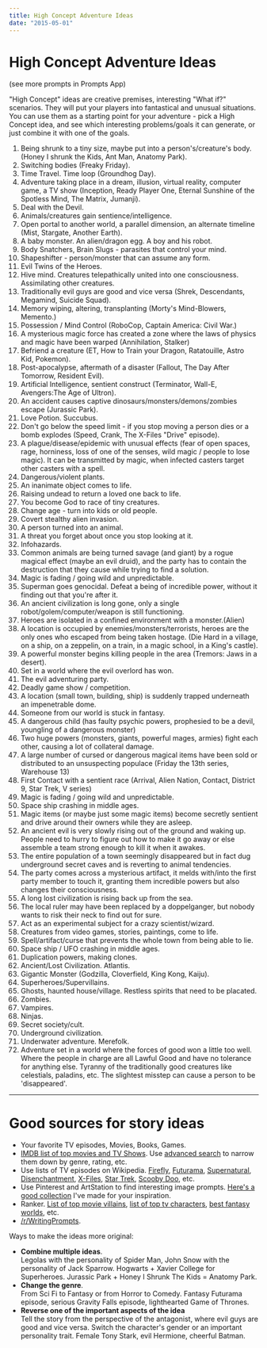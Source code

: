 ```yaml
---
title: High Concept Adventure Ideas
date: "2015-05-01"
---
```



# High Concept Adventure Ideas
<span className="small">(see more prompts in <Link to="/prompts">Prompts App</Link>)</span>

"High Concept" ideas are creative premises, interesting "What if?" scenarios. They will put your players into fantastical and unusual situations. You can use them as a starting point for your adventure - pick a High Concept idea, and see which interesting problems/goals it can generate, or just combine it with one of the <Link to="/prompts/goals">goals</Link>.

1. Being shrunk to a tiny size, maybe put into a person's/creature's body. (Honey I shrunk the Kids, Ant Man, Anatomy Park).
2. Switching bodies (Freaky Friday).
3. Time Travel. Time loop (Groundhog Day).
4. Adventure taking place in a dream, illusion, virtual reality, computer game, a TV show (Inception, Ready Player One, Eternal Sunshine of the Spotless Mind, The Matrix, Jumanji).
5. Deal with the Devil.
6. Animals/creatures gain sentience/intelligence.
7. Open portal to another world, a parallel dimension, an alternate timeline (Mist, Stargate, Another Earth).
8. A baby monster. An alien/dragon egg. A boy and his robot.
9. Body Snatchers, Brain Slugs - parasites that control your mind.
10. Shapeshifter - person/monster that can assume any form.
11. Evil Twins of the Heroes.
12. Hive mind. Creatures telepathically united into one consciousness. Assimilating other creatures.
13. Traditionally evil guys are good and vice versa (Shrek, Descendants, Megamind, Suicide Squad).
14. Memory wiping, altering, transplanting (Morty's Mind-Blowers, Memento.)
15. Possession / Mind Control (RoboCop, Captain America: Civil War.)
16. A mysterious magic force has created a zone where the laws of physics and magic have been warped (Annihilation, Stalker)
17. Befriend a creature (ET, How to Train your Dragon, Ratatouille, Astro Kid, Pokemon).
18. Post-apocalypse, aftermath of a disaster (Fallout, The Day After Tomorrow, Resident Evil).
19. Artificial Intelligence, sentient construct (Terminator, Wall-E, Avengers:The Age of Ultron).
20. An accident causes captive dinosaurs/monsters/demons/zombies escape (Jurassic Park).
21. Love Potion. Succubus.
22. Don't go below the speed limit - if you stop moving a person dies or a bomb explodes (Speed, Crank, The X-Files "Drive" episode).
23. A plague/disease/epidemic with unusual effects (fear of open spaces, rage, horniness, loss of one of the senses, wild magic / people to lose magic). It can be transmitted by magic, when infected casters target other casters with a spell.
24. Dangerous/violent plants.
25. An inanimate object comes to life.
26. Raising undead to return a loved one back to life.
27. You become God to race of tiny creatures.
28. Change age - turn into kids or old people.
29. Covert stealthy alien invasion.
30. A person turned into an animal.
31. A threat you forget about once you stop looking at it.
32. Infohazards.
33. Common animals are being turned savage (and giant) by a rogue magical effect (maybe an evil druid), and the party has to contain the destruction that they cause while trying to find a solution.
34. Magic is fading / going wild and unpredictable.
35. Superman goes genocidal. Defeat a being of incredible power, without it finding out that you're after it.
36. An ancient civilization is long gone, only a single robot/golem/computer/weapon is still functioning.
37. Heroes are isolated in a confined environment with a monster.(Alien)
38. A location is occupied by enemies/monsters/terrorists, heroes are the only ones who escaped from being taken hostage. (Die Hard in a village, on a ship, on a zeppelin, on a train, in a magic school, in a King's castle).
39. A powerful monster begins killing people in the area (Tremors: Jaws in a desert).
40. Set in a world where the evil overlord has won.
41. The evil adventuring party.
42. Deadly game show / competition.
43. A location (small town, building, ship) is suddenly trapped underneath an impenetrable dome.
44. Someone from our world is stuck in fantasy.
45. A dangerous child (has faulty psychic powers, prophesied to be a devil, youngling of a dangerous monster)
46. Two huge powers (monsters, giants, powerful mages, armies) fight each other, causing a lot of collateral damage.
47. A large number of cursed or dangerous magical items have been sold or distributed to an unsuspecting populace (Friday the 13th series, Warehouse 13)
48. First Contact with a sentient race (Arrival, Alien Nation, Contact, District 9, Star Trek, V series)
49. Magic is fading / going wild and unpredictable.
50. Space ship crashing in middle ages.
51. Magic items (or maybe just some magic items) become secretly sentient and drive around their owners while they are asleep.
52. An ancient evil is very slowly rising out of the ground and waking up. People need to hurry to figure out how to make it go away or else assemble a team strong enough to kill it when it awakes.
53. The entire population of a town seemingly disappeared but in fact dug underground secret caves and is reverting to animal tendencies.
54. The party comes across a mysterious artifact, it melds with/into the first party member to touch it, granting them incredible powers but also changes their consciousness.
55. A long lost civilization is rising back up from the sea.
56. The local ruler may have been replaced by a doppelganger, but nobody wants to risk their neck to find out for sure.
57. Act as an experimental subject for a crazy scientist/wizard.
58. Creatures from video games, stories, paintings, come to life.
59. Spell/artifact/curse that prevents the whole town from being able to lie.
60. Space ship / UFO crashing in middle ages.
61. Duplication powers, making clones. 
62. Ancient/Lost Civilization. Atlantis.
63. Gigantic Monster (Godzilla, Cloverfield, King Kong, Kaiju).
64. Superheroes/Supervillains.
65. Ghosts, haunted house/village. Restless spirits that need to be placated.
66. Zombies.
67. Vampires.
68. Ninjas.
69. Secret society/cult.
70. Underground civilization.
71. Underwater adventure. Merefolk.
72. Adventure set in a world where the forces of good won a little too well. Where the people in charge are all Lawful Good and have no tolerance for anything else. Tyranny of the traditionally good creatures like celestials, paladins, etc. The slightest misstep can cause a person to be 'disappeared'.

---

# Good sources for story ideas

- Your favorite TV episodes, Movies, Books, Games.
- [IMDB list of top movies and TV Shows](https://www.imdb.com/search/title/?title_type=feature,tv_series&user_rating=6.0,10.0&sort=num_votes,desc&count=250). Use [advanced search](https://www.imdb.com/search/title/) to narrow them down by genre, rating, etc.
- Use lists of TV episodes on Wikipedia. [Firefly](https://en.wikipedia.org/wiki/Firefly_%28TV_series%29#Episodes), [Futurama](https://en.wikipedia.org/wiki/Futurama_%28season_1%29#Episodes), [Supernatural](https://en.wikipedia.org/wiki/Supernatural_%28season_1%29#Episodes), [Disenchantment](https://en.wikipedia.org/wiki/Disenchantment_%28TV_series%29#Episodes), [X-Files](https://en.wikipedia.org/wiki/The_X-Files_%28season_1%29#Episodes), [Star Trek](https://en.wikipedia.org/wiki/Star_Trek:_The_Next_Generation_%28season_1%29#Episodes), [Scooby Doo](https://en.wikipedia.org/wiki/List_of_Scooby-Doo!_Mystery_Incorporated_episodes), etc.
- Use Pinterest and ArtStation to find interesting image prompts. [Here's a good collection](https://www.artstation.com/rayalez/collections/959871) I've made for your inspiration.
- Ranker. [List of top movie villains](https://www.ranker.com/crowdranked-list/the-best-movie-villains-of-all-time), [list of top tv characters](https://www.ranker.com/crowdranked-list/greatest-tv-characters-of-all-time), [best fantasy worlds](https://www.ranker.com/crowdranked-list/the-best-of-the-fantasy-worlds), etc.
- [/r/WritingPrompts](https://www.reddit.com/r/WritingPrompts/top/?sort=top&t=all/).

<!-- 
- [Big list of RPG plots](https://kimberleycresswell.files.wordpress.com/2012/12/the-big-list-of-rpg-plots.pdf).
- [Follow RPG](http://www.lamemage.com/follow/).

- [](/r/ImaginaryLandscapes), []/r/ImaginaryCharacters, /r/Worldbuilding, /r/imaginarymaps, /r/battlemaps, /r/dndmaps
 -->

Ways to make the ideas more original:

- **Combine multiple ideas**.  
Legolas with the personality of Spider Man, John Snow with the personality of Jack Sparrow. Hogwarts + Xavier College for Superheroes. Jurassic Park + Honey I Shrunk The Kids = Anatomy Park.
- **Change the genre**.  
From Sci Fi to Fantasy or from Horror to Comedy.  Fantasy Futurama episode, serious Gravity Falls episode, lighthearted Game of Thrones.
- **Reverse one of the important aspects of the idea**   
Tell the story from the perspective of the antagonist, where evil guys are good and vice versa. Switch the character's gender or an important personality trait. Female Tony Stark, evil Hermione, cheerful Batman.
